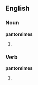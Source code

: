 ==English==
===Noun===
'''pantomimes'''
# {{plural of|[[pantomime]]}}

===Verb===
'''pantomimes'''
# {{third-person singular of|[[pantomime]]}}